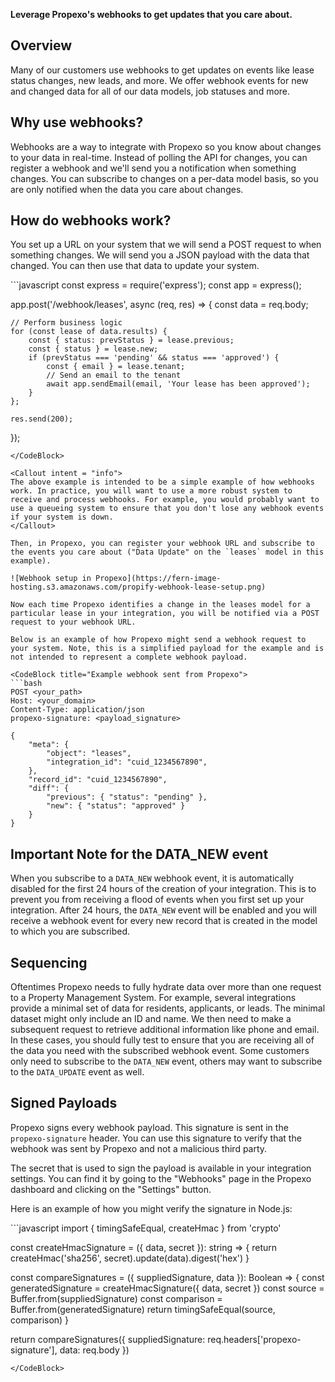 **Leverage Propexo's webhooks to get updates that you care about.**

## Overview 

Many of our customers use webhooks to get updates on events like lease status changes, new leads, and more. We offer webhook events for new and changed data for all of our data models, job statuses and more.

## Why use webhooks?

Webhooks are a way to integrate with Propexo so you know about changes to your data in real-time. Instead of polling the API for changes, you can register a webhook and we'll send you a notification when something changes. You can subscribe to changes on a per-data model basis, so you are only notified when the data you care about changes.

## How do webhooks work?

You set up a URL on your system that we will send a POST request to when something changes. We will send you a JSON payload with the data that changed. You can then use that data to update your system.

<CodeBlock title="Example route (in YOUR system) to receive webhook">
```javascript
const express = require('express');
const app = express();

app.post('/webhook/leases', async (req, res) => {
    const data = req.body;

    // Perform business logic
    for (const lease of data.results) {
        const { status: prevStatus } = lease.previous;
        const { status } = lease.new;
        if (prevStatus === 'pending' && status === 'approved') {
            const { email } = lease.tenant;
            // Send an email to the tenant
            await app.sendEmail(email, 'Your lease has been approved');
        }
    };

    res.send(200);
});
```
</CodeBlock>

<Callout intent = "info">
The above example is intended to be a simple example of how webhooks work. In practice, you will want to use a more robust system to receive and process webhooks. For example, you would probably want to use a queueing system to ensure that you don't lose any webhook events if your system is down.
</Callout>

Then, in Propexo, you can register your webhook URL and subscribe to the events you care about ("Data Update" on the `leases` model in this example).

![Webhook setup in Propexo](https://fern-image-hosting.s3.amazonaws.com/propify-webhook-lease-setup.png)

Now each time Propexo identifies a change in the leases model for a particular lease in your integration, you will be notified via a POST request to your webhook URL.

Below is an example of how Propexo might send a webhook request to your system. Note, this is a simplified payload for the example and is not intended to represent a complete webhook payload.

<CodeBlock title="Example webhook sent from Propexo">
```bash 
POST <your_path>
Host: <your_domain>
Content-Type: application/json
propexo-signature: <payload_signature>

{
    "meta": {
        "object": "leases",
        "integration_id": "cuid_1234567890",
    },
    "record_id": "cuid_1234567890",
    "diff": {
        "previous": { "status": "pending" },
        "new": { "status": "approved" }
    }
}
```
</CodeBlock>

## Important Note for the DATA_NEW event

When you subscribe to a `DATA_NEW` webhook event, it is automatically disabled for the first 24 hours of the creation of your integration. This is to prevent you from receiving a flood of events when you first set up your integration. After 24 hours, the `DATA_NEW` event will be enabled and you will receive a webhook event for every new record that is created in the model to which you are subscribed.

## Sequencing
Oftentimes Propexo needs to fully hydrate data over more than one request to a Property Management System. For example, several integrations provide a minimal set of data for residents, applicants, or leads. The minimal dataset might only include an ID and name. We then need to make a subsequent request to retrieve additional information like phone and email. In these cases, you should fully test to ensure that you are receiving all of the data you need with the subscribed webhook event. Some customers only need to subscribe to the `DATA_NEW` event, others may want to subscribe to the `DATA_UPDATE` event as well.

## Signed Payloads

Propexo signs every webhook payload. This signature is sent in the `propexo-signature` header. You can use this signature to verify that the webhook was sent by Propexo and not a malicious third party.

The secret that is used to sign the payload is available in your integration settings. You can find it by going to the "Webhooks" page in the Propexo dashboard and clicking on the "Settings" button.

Here is an example of how you might verify the signature in Node.js:

<CodeBlock title = "Example signature verification">
```javascript 
import { timingSafeEqual, createHmac } from 'crypto'

const createHmacSignature = ({ data, secret }): string => {
  return createHmac('sha256', secret).update(data).digest('hex')
}

const compareSignatures = ({ suppliedSignature, data }): Boolean => {
  const generatedSignature = createHmacSignature({ data, secret })
  const source = Buffer.from(suppliedSignature)
  const comparison = Buffer.from(generatedSignature)
  return timingSafeEqual(source, comparison)
}

return compareSignatures({ suppliedSignature: req.headers['propexo-signature'], data: req.body })
```
</CodeBlock>